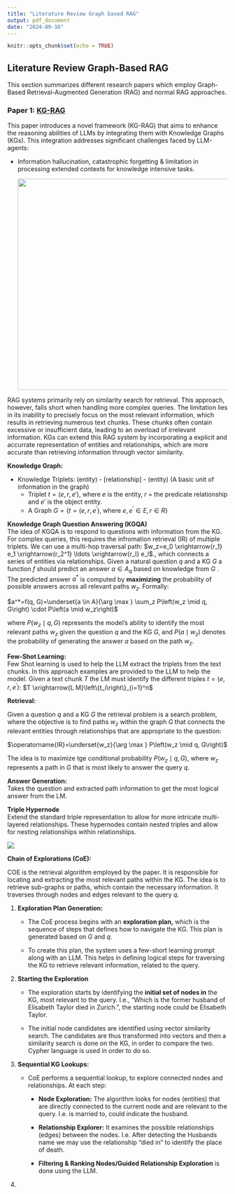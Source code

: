 ```yaml
---
title: "Literature Review Graph based RAG"
output: pdf_document
date: "2024-09-16"
---
```


```r
knitr::opts_chunk$set(echo = TRUE)
```

## Literature Review Graph-Based RAG

This section summarizes different research papers which employ Graph-Based Retrieval-Augmented Generation (RAG) and normal RAG approaches.

### Paper 1: [KG-RAG](https://arxiv.org/pdf/2405.12035)

This paper introduces a novel framework (KG-RAG) that aims to enhance the reasoning abilities of LLMs by integrating them with Knowledge Graphs (KGs). This integration addresses significant challenges faced by LLM-agents:

-   Information hallucination, catastrophic forgetting & limitation in processing extended contexts for knowledge intensive tasks.

    ![](images/clipboard-3083307246.png){width="482"}

RAG systems primarily rely on similarity search for retrieval. This approach, however, falls short when handling more complex queries. The limitation lies in its inability to precisely focus on the most relevant information, which results in retrieving numerous text chunks. These chunks often contain excessive or insufficient data, leading to an overload of irrelevant information. KGs can extend this RAG system by incorporating a explicit and accurrate representation of entities and relationships, which are more accurate than retrieving information through vector similarity.

**Knowledge Graph:**

-   Knowledge Triplets: (entity) - [relationship] - (entity) (A basic unit of information in the graph)
    -   Triplet $t = (e,r,e')$, where $e$ is the entity, $r$ = the predicate relationship and $e'$ is the object entity.
    -   A Graph $G=\left\{t=\left(e, r, e^{\prime}\right) \text {, where } e, e^{\prime} \in E, r \in R\right\}$

**Knowledge Graph Question Answering (KGQA)\
**The idea of KGQA is to respond to questions with information from the KG. For complex queries, this requires the infromation retrieval (IR) of multiple triplets. We can use a multi-hop traversal path: $w_z=e_0 \xrightarrow{r_1} e_1 \xrightarrow{r_2^1} \ldots \xrightarrow{r_l} e_l$., which connects a series of entities via relationships. Given a natural question $q$ and a KG $G$ a function $f$ should predict an answer $a \in A_q$ based on knowledge from $G$ . The predicted answer $a^*$ is computed by **maximizing** the probability of possible answers across all relevant paths $w_z$. Formally:

$a^*=f(q, G)=\underset{a \in A}{\arg \max } \sum_z P\left(w_z \mid q, G\right) \cdot P\left(a \mid w_z\right)$

where $P\left(w_z \mid q, G\right)$ represents the model's ability to identify the most relevant paths $w_z$ given the question $q$ and the KG $G$, and $P\left(a \mid w_z\right)$ denotes the probability of generating the answer $a$ based on the path $w_z$.

**Few-Shot Learning:\
**Few Shot learning is used to help the LLM extract the triplets from the text chunks. In this approach examples are provided to the LLM to help the model. Given a text chunk $T$ the LM must identify the different triples $t=\left(e, r, e^{\prime}\right)$: $T \xrightarrow{L M}\left\{t_i\right\}_{i=1}^n$

**Retrieval:**

Given a question $q$ and a KG $G$ the retrieval problem is a search problem, where the objective is to find paths $w_z$ within the graph $G$ that connects the relevant entities through relationships that are appropriate to the question:

$\operatorname{IR}=\underset{w_z}{\arg \max } P\left(w_z \mid q, G\right)$

The idea is to maximize tge conditional probability $P\left(w_z \mid q, G\right)$, where $w_z$ represents a path in $G$ that is most likely to answer the query $q$.

**Answer Generation: \
**Takes the question and extracted path information to get the most logical answer from the LM.

**Triple Hypernode\
**Extend the standard triple representation to allow for more intricate multi-layered relationships. These hypernodes contain nested triples and allow for nesting relationships within relationships.

![](images/clipboard-1405002354.png)

**Chain of Explorations (CoE):**

COE is the retrieval algorithm employed by the paper. It is responsible for locating and extracting the most relevant paths within the KG. The idea is to retrieve sub-graphs or paths, which contain the necessary information. It traverses through nodes and edges relevant to the query $q$.

1.  **Exploration Plan Generation:**
    -   The CoE process begins with an **exploration plan,** which is the sequence of steps that defines how to navigate the KG. This plan is generated based on $G$ and $q$.

    -   To create this plan, the system uses a few-short learning prompt along with an LLM. This helps in defining logical steps for traversing the KG to retrieve relevant information, related to the query.
2.  **Starting the Exploration**
    -   The exploration starts by identifying the **initial set of nodes in** the KG, most relevant to the query. I.e., "Which is the former husband of Elisabeth Taylor died in Zurich. ", the starting node could be Elisabeth Taylor.

    -   The initial node candidates are identified using vector similarity search. The candidates are thus transformed into vectors and then a similarity search is done on the KG, in order to compare the two. Cypher language is used in order to do so.
3.  **Sequential KG Lookups:**
    -   CoE performs a sequential lookup, to explore connected nodes and relationships. At each step:

        -   **Node Exploration:** The algorithm looks for nodes (entities) that are directly connected to the current node and are relevant to the query. I.e. is married to, could indicate the husband.

        -   **Relationship Explorer:** It examines the possible relationships (edges) between the nodes. I.e. After detecting the Husbands name we may use the relationship "died in" to identify the place of death.

        -   **Filtering & Ranking Nodes/Guided Relationship Exploration** is done using the LLM.
4.  
